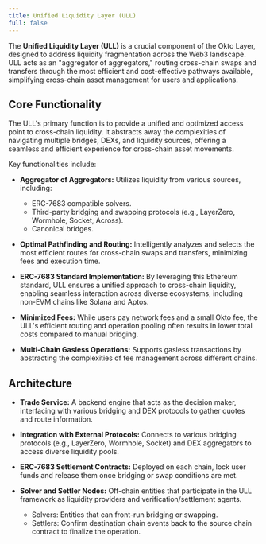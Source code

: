 ```yaml
---
title: Unified Liquidity Layer (ULL)
full: false
---
```



The **Unified Liquidity Layer (ULL)** is a crucial component of the Okto Layer, designed to address liquidity fragmentation across the Web3 landscape. ULL acts as an "aggregator of aggregators," routing cross-chain swaps and transfers through the most efficient and cost-effective pathways available, simplifying cross-chain asset management for users and applications.

<FullscreenImage 
    src="/images/ull-infra-new.png" 
    alt="ULL" 
    className="w-full md:w-auto max-w-full rounded-lg shadow-md" 
/>

## Core Functionality

The ULL's primary function is to provide a unified and optimized access point to cross-chain liquidity. It abstracts away the complexities of navigating multiple bridges, DEXs, and liquidity sources, offering a seamless and efficient experience for cross-chain asset movements.

Key functionalities include:

- **Aggregator of Aggregators:**  Utilizes liquidity from various sources, including:
    - ERC-7683 compatible solvers.
    - Third-party bridging and swapping protocols (e.g., LayerZero, Wormhole, Socket, Across).
    - Canonical bridges.

- **Optimal Pathfinding and Routing:**  Intelligently analyzes and selects the most efficient routes for cross-chain swaps and transfers, minimizing fees and execution time.

- **ERC-7683 Standard Implementation:** By leveraging this Ethereum standard, ULL ensures a unified approach to cross-chain liquidity, enabling seamless interaction across diverse ecosystems, including non-EVM chains like Solana and Aptos.

- **Minimized Fees:** While users pay network fees and a small Okto fee, the ULL's efficient routing and operation pooling often results in lower total costs compared to manual bridging.

- **Multi-Chain Gasless Operations:** Supports gasless transactions by abstracting the complexities of fee management across different chains.


## Architecture

- **Trade Service:**  A backend engine that acts as the decision maker, interfacing with various bridging and DEX protocols to gather quotes and route information.

- **Integration with External Protocols:**  Connects to various bridging protocols (e.g., LayerZero, Wormhole, Socket) and DEX aggregators to access diverse liquidity pools.

- **ERC-7683 Settlement Contracts:**  Deployed on each chain, lock user funds and release them once bridging or swap conditions are met.

- **Solver and Settler Nodes:** Off-chain entities that participate in the ULL framework as liquidity providers and verification/settlement agents.
    - Solvers: Entities that can front-run bridging or swapping.
    - Settlers: Confirm destination chain events back to the source chain contract to finalize the operation.